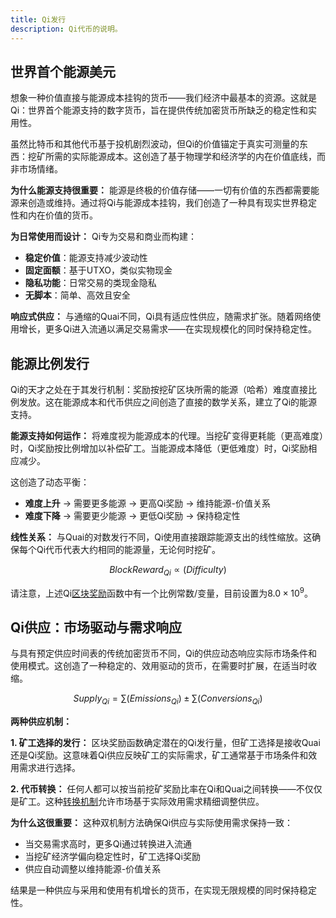```yaml
---
title: Qi发行
description: Qi代币的说明。
---
```


## 世界首个能源美元

想象一种价值直接与能源成本挂钩的货币——我们经济中最基本的资源。这就是Qi：世界首个能源支持的数字货币，旨在提供传统加密货币所缺乏的稳定性和实用性。

虽然比特币和其他代币基于投机剧烈波动，但Qi的价值锚定于真实可测量的东西：挖矿所需的实际能源成本。这创造了基于物理学和经济学的内在价值底线，而非市场情绪。

**为什么能源支持很重要：**
能源是终极的价值存储——一切有价值的东西都需要能源来创造或维持。通过将Qi与能源成本挂钩，我们创造了一种具有现实世界稳定性和内在价值的货币。

**为日常使用而设计：**
Qi专为交易和商业而构建：
- **稳定价值**：能源支持减少波动性
- **固定面额**：基于UTXO，类似实物现金
- **隐私功能**：日常交易的类现金隐私  
- **无脚本**：简单、高效且安全

**响应式供应：**
与通缩的Quai不同，Qi具有适应性供应，随需求扩张。随着网络使用增长，更多Qi进入流通以满足交易需求——在实现规模化的同时保持稳定性。

## 能源比例发行

Qi的天才之处在于其发行机制：奖励按挖矿区块所需的能源（哈希）难度直接比例发放。这在能源成本和代币供应之间创造了直接的数学关系，建立了Qi的能源支持。

**能源支持如何运作：**
将难度视为能源成本的代理。当挖矿变得更耗能（更高难度）时，Qi奖励按比例增加以补偿矿工。当能源成本降低（更低难度）时，Qi奖励相应减少。

这创造了动态平衡：
- **难度上升** → 需要更多能源 → 更高Qi奖励 → 维持能源-价值关系
- **难度下降** → 需要更少能源 → 更低Qi奖励 → 保持稳定性

**线性关系：**
与Quai的对数发行不同，Qi使用直接跟踪能源支出的线性缩放。这确保每个Qi代币代表大约相同的能源量，无论何时挖矿。

$$
Block Reward_{Qi}  ∝ (Difficulty)
$$

请注意，上述Qi[区块奖励](/cn/learn/tokenomics/token-dynamics/block-rewards/block-rewards)函数中有一个比例常数/变量，目前设置为$8.0 \times 10^9$。

## Qi供应：市场驱动与需求响应

与具有预定供应时间表的传统加密货币不同，Qi的供应动态响应实际市场条件和使用模式。这创造了一种稳定的、效用驱动的货币，在需要时扩展，在适当时收缩。

$$
Supply_{Qi} = ∑(Emissions_{Qi}) ± ∑(Conversions_{Qi})
$$

**两种供应机制：**

**1. 矿工选择的发行：**
区块奖励函数确定潜在的Qi发行量，但矿工选择是接收Quai还是Qi奖励。这意味着Qi供应反映矿工的实际需求，矿工通常基于市场条件和效用需求进行选择。

**2. 代币转换：**
任何人都可以按当前挖矿奖励比率在Qi和Quai之间转换——不仅仅是矿工。这种[转换机制](/cn/learn/tokenomics/token-dynamics/conversions/conversions)允许市场基于实际效用需求精细调整供应。

**为什么这很重要：**
这种双机制方法确保Qi供应与实际使用需求保持一致：
- 当交易需求高时，更多Qi通过转换进入流通
- 当挖矿经济学偏向稳定性时，矿工选择Qi奖励
- 供应自动调整以维持能源-价值关系

结果是一种供应与采用和使用有机增长的货币，在实现无限规模的同时保持稳定性。